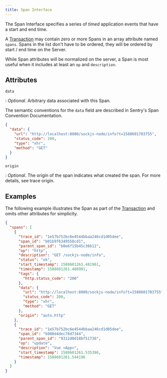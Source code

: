 ```yaml
---
title: Span Interface
---
```


The Span Interface specifies a series of _timed_ application events that have a start and end time.

A [Transaction](/sdk/event-payloads/transaction/) may contain zero or more Spans in an array attribute named `spans`. Spans in the list don't have to be ordered, they will be ordered by start / end time on the Server.

While Span attributes will be normalized on the server, a Span is most useful when it includes at least an `op` and `description`.

## Attributes










`data`

: _Optional_. Arbitrary data associated with this Span.

The semantic conventions for the `data` field are described in <Link to="/sdk/performance/span-data-conventions/">Sentry's Span Convention Documentation</Link>.

```json
{
  "data": {
    "url": "http://localhost:8080/sockjs-node/info?t=1588601703755",
    "status_code": 200,
    "type": "xhr",
    "method": "GET"
  }
}
```

`origin`

: _Optional_. The origin of the span indicates what created the span. For more details, see <Link to="/sdk/performance/trace-origin">trace origin</Link>.

## Examples

The following example illustrates the Span as part of the [Transaction](/sdk/event-payloads/transaction/) and omits other attributes for simplicity.

```json
{
  "spans": [
    {
      "trace_id": "1e57b752bc6e4544bbaa246cd1d05dee",
      "span_id": "b01b9f6349558cd1",
      "parent_span_id": "b0e6f15b45c36b12",
      "op": "http",
      "description": "GET /sockjs-node/info",
      "status": "ok",
      "start_timestamp": 1588601261.481961,
      "timestamp": 1588601261.488901,
      "tags": {
        "http.status_code": "200"
      },
      "data": {
        "url": "http://localhost:8080/sockjs-node/info?t=1588601703755",
        "status_code": 200,
        "type": "xhr",
        "method": "GET"
      },
      "origin": "auto.http"
    },
    {
      "trace_id": "1e57b752bc6e4544bbaa246cd1d05dee",
      "span_id": "b980d4dec78d7344",
      "parent_span_id": "9312d0d18bf51736",
      "op": "update",
      "description": "Vue <App>",
      "start_timestamp": 1588601261.535386,
      "timestamp": 1588601261.544196
    }
  ]
}
```
